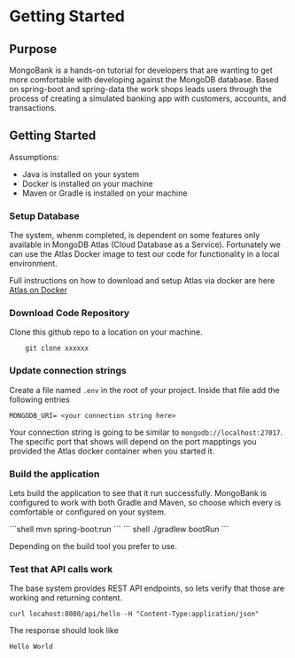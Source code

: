 
# Getting Started

## Purpose
MongoBank is a hands-on tutorial for developers that are wanting to get more comfortable with developing against the MongoDB database. Based on spring-boot and spring-data
the work shops leads users through the process of creating a simulated banking app with customers, accounts, and transactions.

## Getting Started

Assumptions:
* Java is installed on your system
* Docker is installed on your machine
* Maven or Gradle is installed on your machine


### Setup Database

The system, whenm completed, is dependent on some features only available in MongoDB Atlas (Cloud Database as a Service). Fortunately we can use the Atlas Docker image to
test our code for functionality in a local environment.

Full instructions on how to download and setup Atlas via docker are here [Atlas on Docker](https://www.mongodb.com/docs/atlas/cli/current/atlas-cli-deploy-docker/)

### Download Code Repository

Clone this github repo to a location on your machine.

```shell
    git clone xxxxxx
```

### Update connection strings

Create a file named `.env` in the root of your project. Inside that file add the following entries

```
MONGODB_URI= <your connection string here>

```

Your connection string is going to be similar to
` mongodb://localhost:27017 `. The specific port that shows will depend on the port mapptings you provided the Atlas docker container when you started it.

### Build the application

Lets build the application to see that it run successfully. MongoBank is configured to work with both Gradle and Maven, so choose
which every is comfortable or configured on your system. 

<Tabs>
  <TabItem value="maven" label="Maven" default>
```shell
mvn spring-boot:run
```
  </TabItem>
  <TabItem value="gradle" label="Gradle">
    ``` shell
    ./gradlew bootRun
    ```
  </TabItem>
</Tabs>

Depending on the build tool you prefer to use.

### Test that API calls work

The base system provides REST API endpoints, so lets verify that those are working and returning content.

```shell
curl locahost:8080/api/hello -H "Content-Type:application/json"
```

The response should look like

```
Hello World
```


